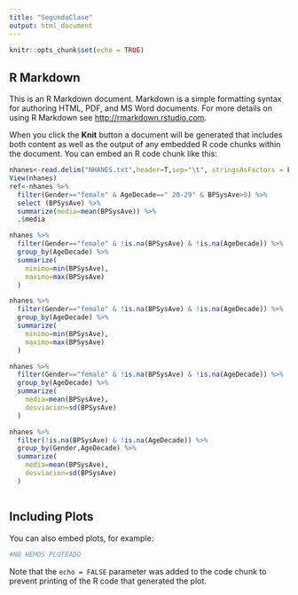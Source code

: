 ---
title: "SegundaClase"
output: html_document
---

```{r setup, include=FALSE}
knitr::opts_chunk$set(echo = TRUE)
```

## R Markdown

This is an R Markdown document. Markdown is a simple formatting syntax for authoring HTML, PDF, and MS Word documents. For more details on using R Markdown see <http://rmarkdown.rstudio.com>.

When you click the **Knit** button a document will be generated that includes both content as well as the output of any embedded R code chunks within the document. You can embed an R code chunk like this:

```{r}
nhanes<-read.delim("NHANES.txt",header=T,sep="\t", stringsAsFactors = F)
View(nhanes)
ref<-nhanes %>%
  filter(Gender=="female" & AgeDecade==" 20-29" & BPSysAve>0) %>%
  select (BPSysAve) %>%
  summarize(media=mean(BPSysAve)) %>%
  .$media

nhanes %>%
  filter(Gender=="female" & !is.na(BPSysAve) & !is.na(AgeDecade)) %>%
  group_by(AgeDecade) %>%
  summarize(
    minimo=min(BPSysAve),
    maximo=max(BPSysAve)
  )

nhanes %>%
  filter(Gender=="female" & !is.na(BPSysAve) & !is.na(AgeDecade)) %>%
  group_by(AgeDecade) %>%
  summarize(
    minimo=min(BPSysAve),
    maximo=max(BPSysAve)
  )

nhanes %>%
  filter(Gender=="female" & !is.na(BPSysAve) & !is.na(AgeDecade)) %>%
  group_by(AgeDecade) %>%
  summarize(
    media=mean(BPSysAve),
    desviacion=sd(BPSysAve)
  )

nhanes %>%
  filter(!is.na(BPSysAve) & !is.na(AgeDecade)) %>%
  group_by(Gender,AgeDecade) %>%
  summarize(
    media=mean(BPSysAve),
    desviacion=sd(BPSysAve)
  )



```

## Including Plots

You can also embed plots, for example:

```{r pressure, echo=FALSE}
#NO HEMOS PLOTEADO
```

Note that the `echo = FALSE` parameter was added to the code chunk to prevent printing of the R code that generated the plot.


